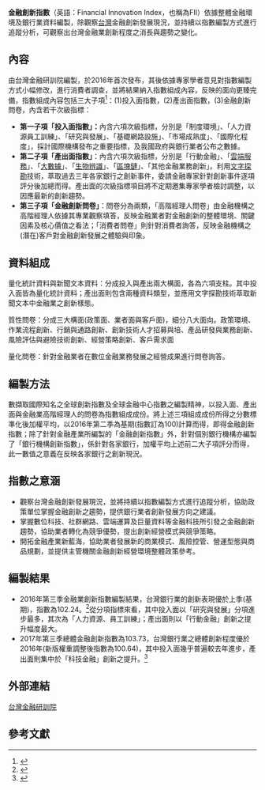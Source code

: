 {{pov|time=2016-10-13T09:15:02+00:00}}
'''金融創新指數'''（英語：Financial Innovation Index，也稱為FII）依據整體金融環境及銀行業資料編製，除觀察[[台灣|台灣]]金融創新發展現況，並持續以指數編製方式進行追蹤分析，可觀察出台灣金融業創新程度之消長與趨勢之變化。

== 內容 ==
由台灣金融研訓院編製，於2016年首次發布，其後依據專家學者意見對指數編製方式小幅修改，進行消費者調查，並將結果納入指數組成內容，反映的面向更臻完備，指數組成內容包括三大子項<ref>{{Cite news|url=http://www.chinatimes.com/newspapers/20161013000033-260202|title=台版金融創新指數出爐 我金融創新 研發進步大|last=|first=|date=2016-10-13|work=工商時報|accessdate=2016-10-14|archive-date=2016-10-23|archive-url=https://web.archive.org/web/20161023101017/http://www.chinatimes.com/newspapers/20161013000033-260202|dead-url=no}}</ref>：(1)投入面指數，(2)產出面指數，(3)金融創新問卷，內含若干次級指標：
* '''第一子項「投入面指數」：'''內含六項次級指標，分別是「制度環境」、「人力資源員工訓練」、「研究與發展」、「基礎網路設施」、「市場成熟度」、「國際化程度」，採計國際機構發布之重要指標，及我國政府與銀行業者公布之數據。
* '''第二子項「產出面指數」'''：內含六項次級指標，分別是「行動金融」、「[[雲端服務|雲端服務]]」、「[[大數據|大數據]]」、「[[生物辨識|生物辨識]]」、「[[区块链|區塊鏈]]」、「其他金融業務創新」。利用[[文字探勘|文字探勘]]技術，萃取過去三年各家銀行之創新事件，委請金融專家針對創新事件逐項評分後加總而得。產出面的次級指標項目將不定期邀集專家學者檢討調整，以因應最新的創新趨勢。
* '''第三子項「金融創新問卷」'''：問卷分為兩類，「高階經理人問卷」由金融機構之高階經理人依據其專業觀察填答，反映金融業者對金融創新的整體環境、關鍵因素及核心價值之看法；「消費者問卷」則針對消費者詢答，反映金融機構之(潛在)客戶對金融創新發展之體驗與印象。

== 資料組成 ==
量化統計資料與新聞文本資料：分成投入與產出兩大構面，各為六項支柱。其中投入面皆為量化統計資料；產出面則包含兩種資料類型，並應用文字探勘技術萃取新聞文本中金融業之創新樣態。

質性問卷：分成三大構面(政策面、業者面與客戶面)，細分八大面向。政策環境、作業流程創新、行銷與通路創新、創新技術人才招募與培、產品研發與業務創新、風險評估與避險技術創新、經營策略創新、客戶需求面

量化問卷：針對金融業者在數位金融業務發展之經營成果進行問卷詢答。

== 編製方法 ==
數擷取國際知名之全球創新指數及全球金融中心指數之編製精神，以投入面、產出面與金融業高階經理人的問卷為指數組成成份。將上述三項組成成份所得之分數標準化後加權平均，以2016年第二季為基期(指數訂為100)計算而得，即得金融創新指數；除了針對金融產業所編製的「金融創新指數」外，針對個別銀行機構亦編製了「銀行機構創新指數」，係針對各家銀行，加權平均上述前二大子項評分而得，此一數值之意義在反映各家銀行之創新現況。

== 指數之意涵 ==
* 觀察台灣金融創新發展現況，並將持續以指數編製方式進行追蹤分析，協助政策單位掌握金融創新之趨勢，提供銀行業者創新發展方向之建議。
* 掌握數位科技、社群網路、雲端運算及巨量資料等金融科技所引發之金融創新趨勢，協助業者轉化為競爭優勢，提出創新經營模式與競爭策略。
* 開拓金融產業新藍海，協助業者發展新的商業模式、風險控管、營運型態與商品規劃，並提供主管機關金融創新經營環境整體政策參考。

== 編製結果 ==
* 2016年第三季金融業創新指數編製結果，台灣銀行業的創新表現優於上季(基期)，指數為102.24。<ref>{{Cite news|url=http://www.cna.com.tw/news/afe/201610120137-1.aspx|title=金融創新指數公布 台灣達中線之上|last=|first=|date=2016-10-12|work=中央社|accessdate=2016-10-14|archive-date=2016-10-13|archive-url=https://web.archive.org/web/20161013164905/http://www2.cna.com.tw/news/afe/201610120137-1.aspx|dead-url=no}}</ref>從分項指標來看，其中投入面以「研究與發展」分項進步最多，其次為「人力資源、員工訓練」；產出面則以「行動金融」創新之提升幅度最大。
* 2017年第三季總體金融創新指數為103.73，台灣銀行業之總體創新程度優於2016年(新版權重調整後指數為100.64)，其中投入面幾乎普遍較去年進步，產出面則集中於「科技金融」創新之提升。<ref>{{Cite news|url=https://udn.com/news/story/7239/2778151|title=金融創新指數較去年高 9家入選銀行創新A段班|author=|last=|date=2017-10-25|work=|newspaper=聯合新聞網|accessdate=2017-10-26|archive-date=2017-10-26|archive-url=https://web.archive.org/web/20171026111042/https://udn.com/news/story/7239/2778151|dead-url=no}}</ref>

== 外部連結 ==
[https://web.archive.org/web/20160930221421/http://www.tabf.org.tw/Tabf/ 台灣金融研訓院]

== 參考文獻 ==